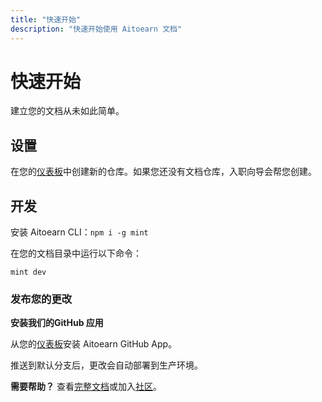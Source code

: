 ```yaml
---
title: "快速开始"
description: "快速开始使用 Aitoearn 文档"
---
```


# 快速开始

建立您的文档从未如此简单。

## 设置

在您的[仪表板](https://dashboard.aitoearn.com)中创建新的仓库。如果您还没有文档仓库，入职向导会帮您创建。

## 开发

安装 Aitoearn CLI：`npm i -g mint`

在您的文档目录中运行以下命令：

```
mint dev
```

### 发布您的更改

**安装我们的GitHub 应用**

从您的[仪表板](https://dashboard.aitoearn.com/settings/organization/github-app)安装 Aitoearn GitHub App。

推送到默认分支后，更改会自动部署到生产环境。

**需要帮助？** 查看[完整文档](https://aitoearn.com/docs)或加入[社区](https://aitoearn.com/community)。
